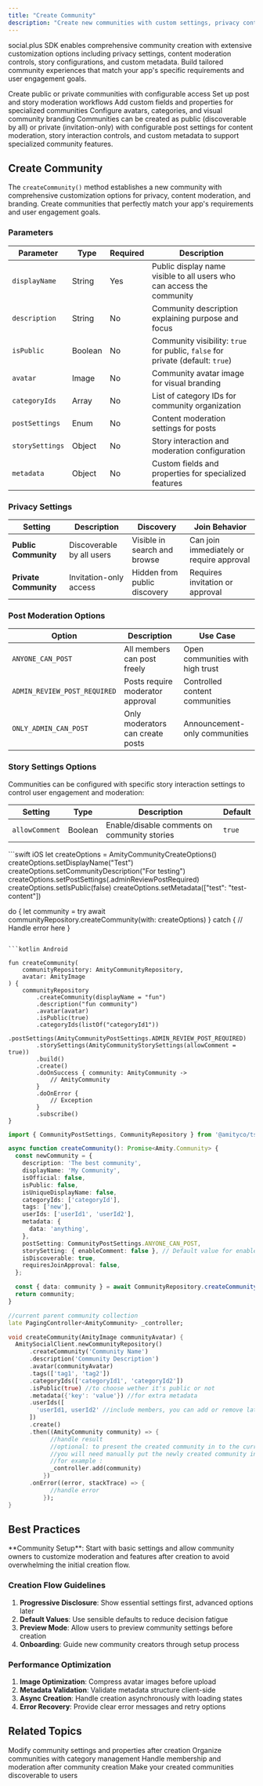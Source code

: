 ```yaml
---
title: "Create Community"
description: "Create new communities with custom settings, privacy controls, post moderation, and metadata to build engaging spaces for your users"
---
```


social.plus SDK enables comprehensive community creation with extensive customization options including privacy settings, content moderation controls, story configurations, and custom metadata. Build tailored community experiences that match your app's specific requirements and user engagement goals.

<CardGroup cols={2}>
  <Card title="Privacy Controls" icon="shield-check">
    Create public or private communities with configurable access
  </Card>
  <Card title="Content Moderation" icon="flag">
    Set up post and story moderation workflows
  </Card>
  <Card title="Custom Metadata" icon="code">
    Add custom fields and properties for specialized communities
  </Card>
  <Card title="Media & Categories" icon="image">
    Configure avatars, categories, and visual community branding
  </Card>
</CardGroup>

<Info>
Communities can be created as public (discoverable by all) or private (invitation-only) with configurable post settings for content moderation, story interaction controls, and custom metadata to support specialized community features.
</Info>

## Create Community

The `createCommunity()` method establishes a new community with comprehensive customization options for privacy, content moderation, and branding. Create communities that perfectly match your app's requirements and user engagement goals.

### Parameters

| Parameter | Type | Required | Description |
|-----------|------|----------|-------------|
| `displayName` | String | Yes | Public display name visible to all users who can access the community |
| `description` | String | No | Community description explaining purpose and focus |
| `isPublic` | Boolean | No | Community visibility: `true` for public, `false` for private (default: `true`) |
| `avatar` | Image | No | Community avatar image for visual branding |
| `categoryIds` | Array | No | List of category IDs for community organization |
| `postSettings` | Enum | No | Content moderation settings for posts |
| `storySettings` | Object | No | Story interaction and moderation configuration |
| `metadata` | Object | No | Custom fields and properties for specialized features |

### Privacy Settings

| Setting | Description | Discovery | Join Behavior |
|---------|-------------|-----------|---------------|
| **Public Community** | Discoverable by all users | Visible in search and browse | Can join immediately or require approval |
| **Private Community** | Invitation-only access | Hidden from public discovery | Requires invitation or approval |

### Post Moderation Options

| Option | Description | Use Case |
|--------|-------------|----------|
| `ANYONE_CAN_POST` | All members can post freely | Open communities with high trust |
| `ADMIN_REVIEW_POST_REQUIRED` | Posts require moderator approval | Controlled content communities |
| `ONLY_ADMIN_CAN_POST` | Only moderators can create posts | Announcement-only communities |

### Story Settings Options

Communities can be configured with specific story interaction settings to control user engagement and moderation:

| Setting | Type | Description | Default |
|---------|------|-------------|---------|
| `allowComment` | Boolean | Enable/disable comments on community stories | `true` |


<CodeGroup>
```swift iOS
let createOptions = AmityCommunityCreateOptions()
createOptions.setDisplayName("Test")
createOptions.setCommunityDescription("For testing")
createOptions.setPostSettings(.adminReviewPostRequired)
createOptions.setIsPublic(false)
createOptions.setMetadata(["test": "test-content"])

do {
    let community = try await communityRepository.createCommunity(with: createOptions)
} catch {
    // Handle error here
}
```

```kotlin Android

fun createCommunity(
    communityRepository: AmityCommunityRepository,
    avatar: AmityImage
) {
    communityRepository
        .createCommunity(displayName = "fun")
        .description("fun community")
        .avatar(avatar)
        .isPublic(true)
        .categoryIds(listOf("categoryId1"))
        .postSettings(AmityCommunityPostSettings.ADMIN_REVIEW_POST_REQUIRED)
        .storySettings(AmityCommunityStorySettings(allowComment = true))
        .build()
        .create()
        .doOnSuccess { community: AmityCommunity ->
            // AmityCommunity
        }
        .doOnError {
            // Exception
        }
        .subscribe()
}
```

```typescript TypeScript
import { CommunityPostSettings, CommunityRepository } from '@amityco/ts-sdk';

async function createCommunity(): Promise<Amity.Community> {
  const newCommunity = {
    description: 'The best community',
    displayName: 'My Community',
    isOfficial: false,
    isPublic: false,
    isUniqueDisplayName: false,
    categoryIds: ['categoryId'],
    tags: ['new'],
    userIds: ['userId1', 'userId2'],
    metadata: {
      data: 'anything',
    },
    postSetting: CommunityPostSettings.ANYONE_CAN_POST,
    storySetting: { enableComment: false }, // Default value for enableComment is true
    isDiscoverable: true,
    requiresJoinApproval: false,
  };

  const { data: community } = await CommunityRepository.createCommunity(newCommunity);
  return community;
}
```

```dart Flutter
//current parent community collection
late PagingController<AmityCommunity> _controller;

void createCommunity(AmityImage communityAvatar) {
  AmitySocialClient.newCommunityRepository()
      .createCommunity('Community Name')
      .description('Community Description')
      .avatar(communityAvatar)
      .tags(['tag1', 'tag2'])
      .categoryIds(['categoryId1', 'categoryId2'])
      .isPublic(true) //to choose wether it's public or not
      .metadata({'key': 'value'}) //for extra metadata
      .userIds([
        'userId1, userId2' //include members, you can add or remove later too
      ])
      .create()
      .then((AmityCommunity community) => {
            //handle result
            //optional: to present the created community in to the current community collection
            //you will need manually put the newly created community in to the collection
            //for example :
            _controller.add(community)
          })
      .onError((error, stackTrace) => {
            //handle error
          });
}
```
</CodeGroup>

## Best Practices

<Tip>
**Community Setup**: Start with basic settings and allow community owners to customize moderation and features after creation to avoid overwhelming the initial creation flow.
</Tip>

### Creation Flow Guidelines

1. **Progressive Disclosure**: Show essential settings first, advanced options later
2. **Default Values**: Use sensible defaults to reduce decision fatigue
3. **Preview Mode**: Allow users to preview community settings before creation
4. **Onboarding**: Guide new community creators through setup process

### Performance Optimization

1. **Image Optimization**: Compress avatar images before upload
2. **Metadata Validation**: Validate metadata structure client-side
3. **Async Creation**: Handle creation asynchronously with loading states
4. **Error Recovery**: Provide clear error messages and retry options

## Related Topics

<CardGroup cols={2}>
  <Card title="Update Community" href="./update-community" icon="pencil">
    Modify community settings and properties after creation
  </Card>
  <Card title="Community Categories" href="../organization/community-categories" icon="folder">
    Organize communities with category management
  </Card>
  <Card title="Community Membership" href="../organization/join-leave-community" icon="users">
    Handle membership and moderation after community creation
  </Card>
  <Card title="Community Discovery" href="../discovery/query-communities" icon="magnifying-glass">
    Make your created communities discoverable to users
  </Card>
</CardGroup>
